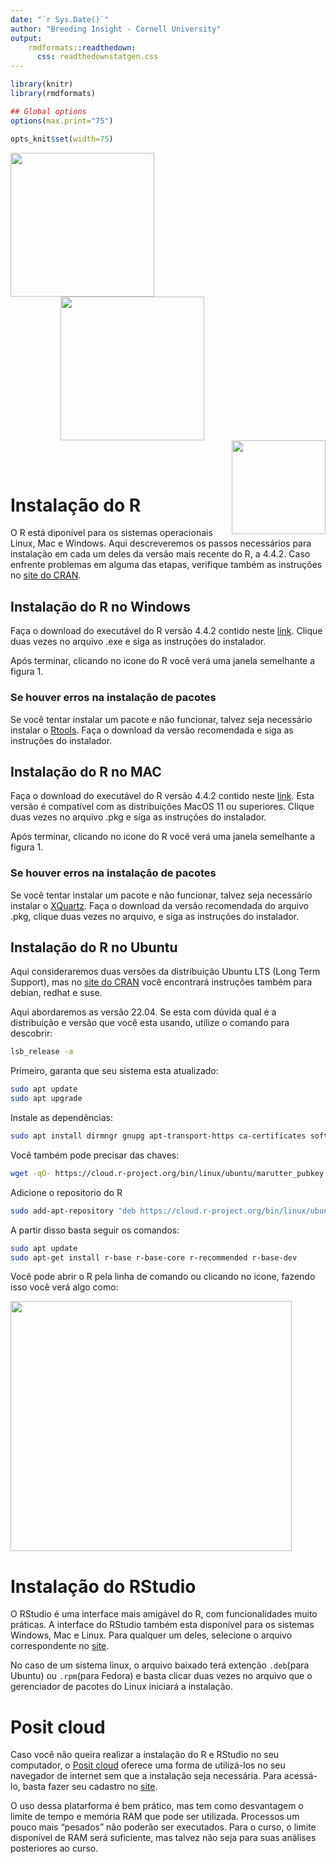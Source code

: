 ```yaml
---
date: "`r Sys.Date()`"
author: "Breeding Insight - Cornell University"
output:
    rmdformats::readthedown:
      css: readthedownstatgen.css
---
```


```r
library(knitr)
library(rmdformats)

## Global options
options(max.print="75")

opts_knit$set(width=75)
```


<img src="logos/BI.png" align="left" width="230" />
<img src="logos/Cornell.png" width="230" hspace="80"/>
<img src="logos/USDA.png" align="right" width="150"/>

<br>
<br>

# Instalação do R 

O R está diponível para os sistemas operacionais Linux, Mac e Windows. Aqui descreveremos os passos necessários para instalação em cada um deles da versão mais recente do R, a 4.4.2. Caso enfrente problemas em alguma das etapas, verifique também as instruções no [site do CRAN](https://cran.r-project.org/). 

## Instalação do R no Windows

Faça o download do executável do R versão 4.4.2 contido neste [link](https://cran.r-project.org/bin/windows/base/). Clique duas vezes no arquivo .exe e siga as instruções do instalador.

Após terminar, clicando no icone do R você verá uma janela semelhante a figura 1.

### Se houver erros na instalação de pacotes

Se você tentar instalar um pacote e não funcionar, talvez seja necessário instalar o [Rtools](https://cran.r-project.org/bin/windows/Rtools/). Faça o download da versão recomendada e siga as instruções do instalador.

## Instalação do R no MAC

Faça o download do executável do R versão 4.4.2 contido neste [link](https://cran.r-project.org/bin/macosx/). Esta versão é compatível com as distribuições MacOS 11 ou superiores. Clique duas vezes no arquivo .pkg e siga as instruções do instalador.

Após terminar, clicando no icone do R você verá uma janela semelhante a figura 1.

### Se houver erros na instalação de pacotes

Se você tentar instalar um pacote e não funcionar, talvez seja necessário instalar o [XQuartz](https://www.xquartz.org). Faça o download da versão recomendada do arquivo .pkg, clique duas vezes no arquivo, e siga as instruções do instalador.

## Instalação do R no Ubuntu 

Aqui consideraremos duas versões da distribuição Ubuntu LTS (Long Term Support), mas no [site do CRAN](https://cran.r-project.org/) você encontrará instruções também para debian, redhat e suse.

Aqui abordaremos as versão 22.04. Se esta com dúvida qual é a distribuição e versão que você esta usando, utilize o comando para descobrir:

```bash
lsb_release -a
```

Primeiro, garanta que seu sistema esta atualizado:

```bash
sudo apt update
sudo apt upgrade
```

Instale as dependências:

```bash
sudo apt install dirmngr gnupg apt-transport-https ca-certificates software-properties-common
```

Você também pode precisar das chaves:

```bash
wget -qO- https://cloud.r-project.org/bin/linux/ubuntu/marutter_pubkey.asc | sudo tee -a /etc/apt/trusted.gpg.d/cran_ubuntu_key.asc
```

Adicione o repositorio do R

```bash
sudo add-apt-repository "deb https://cloud.r-project.org/bin/linux/ubuntu jammy-cran40/"
```

A partir disso basta seguir os comandos:

```bash
sudo apt update
sudo apt-get install r-base r-base-core r-recommended r-base-dev
```

Você pode abrir o R pela linha de comando ou clicando no icone, fazendo isso você verá algo como:

<img src="imagens/rstart.png"  style="width:450px;height:400px;">

# Instalação do RStudio

O RStudio é uma interface mais amigável do R, com funcionalidades muito práticas. A interface do RStudio também esta disponível para os sistemas Windows, Mac e Linux. Para qualquer um deles, selecione o arquivo correspondente no [site](https://www.rstudio.com/products/rstudio/download/).

No caso de um sistema linux, o arquivo baixado terá extenção `.deb`(para Ubuntu) ou `.rpm`(para Fedora) e basta clicar duas vezes no arquivo que o gerenciador de pacotes do Linux iniciará a instalação.

# Posit cloud

Caso você não queira realizar a instalação do R e RStudio no seu computador, o [Posit cloud](https://rstudio.cloud/) oferece uma forma de utilizá-los no seu navegador de internet sem que a instalação seja necessária. Para acessá-lo, basta fazer seu cadastro no [site](https://rstudio.cloud/). 

O uso dessa platarforma é bem prático, mas tem como desvantagem o limite de tempo e memória RAM que pode ser utilizada. Processos um pouco mais "pesados" não poderão ser executados. Para o curso, o limite disponível de RAM será suficiente, mas talvez não seja para suas análises posteriores ao curso.
